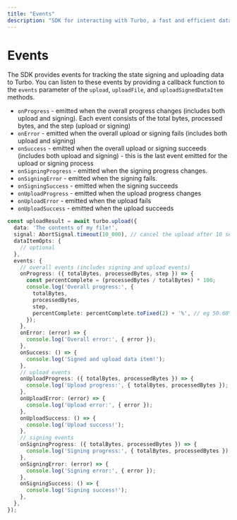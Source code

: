 ```yaml
---
title: "Events"
description: "SDK for interacting with Turbo, a fast and efficient data upload service for Arweave"
---
```


# Events

The SDK provides events for tracking the state signing and uploading data to Turbo. You can listen to these events by providing a callback function to the `events` parameter of the `upload`, `uploadFile`, and `uploadSignedDataItem` methods.

- `onProgress` - emitted when the overall progress changes (includes both upload and signing). Each event consists of the total bytes, processed bytes, and the step (upload or signing)
- `onError` - emitted when the overall upload or signing fails (includes both upload and signing)
- `onSuccess` - emitted when the overall upload or signing succeeds (includes both upload and signing) - this is the last event emitted for the upload or signing process
- `onSigningProgress` - emitted when the signing progress changes.
- `onSigningError` - emitted when the signing fails.
- `onSigningSuccess` - emitted when the signing succeeds
- `onUploadProgress` - emitted when the upload progress changes
- `onUploadError` - emitted when the upload fails
- `onUploadSuccess` - emitted when the upload succeeds

```typescript
const uploadResult = await turbo.upload({
  data: 'The contents of my file!',
  signal: AbortSignal.timeout(10_000), // cancel the upload after 10 seconds
  dataItemOpts: {
    // optional
  },
  events: {
    // overall events (includes signing and upload events)
    onProgress: ({ totalBytes, processedBytes, step }) => {
      const percentComplete = (processedBytes / totalBytes) * 100;
      console.log('Overall progress:', {
        totalBytes,
        processedBytes,
        step,
        percentComplete: percentComplete.toFixed(2) + '%', // eg 50.68%
      });
    },
    onError: (error) => {
      console.log('Overall error:', { error });
    },
    onSuccess: () => {
      console.log('Signed and upload data item!');
    },
    // upload events
    onUploadProgress: ({ totalBytes, processedBytes }) => {
      console.log('Upload progress:', { totalBytes, processedBytes });
    },
    onUploadError: (error) => {
      console.log('Upload error:', { error });
    },
    onUploadSuccess: () => {
      console.log('Upload success!');
    },
    // signing events
    onSigningProgress: ({ totalBytes, processedBytes }) => {
      console.log('Signing progress:', { totalBytes, processedBytes });
    },
    onSigningError: (error) => {
      console.log('Signing error:', { error });
    },
    onSigningSuccess: () => {
      console.log('Signing success!');
    },
  },
});
```